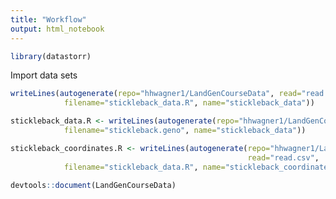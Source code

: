 ```yaml
---
title: "Workflow"
output: html_notebook
---
```




```r
library(datastorr)
```

Import data sets 

```r
writeLines(autogenerate(repo="hhwagner1/LandGenCourseData", read="read.table",
            filename="stickleback_data.R", name="stickleback_data"))
```

```r
stickleback_data.R <- writeLines(autogenerate(repo="hhwagner1/LandGenCourseData", read="file.copy",
            filename="stickleback.geno", name="stickleback_data"))
```

```r
stickleback_coordinates.R <- writeLines(autogenerate(repo="hhwagner1/LandGenCourseData", 
                                                     read="read.csv",
            filename="stickleback_data.R", name="stickleback_coordinates"))
```



```r
devtools::document(LandGenCourseData)
```

